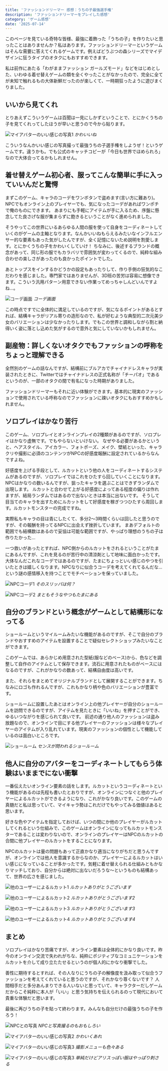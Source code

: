 ```yaml
---
title: 'ファッションドリーマー 感想：うちの子最強選手権'
description: 'ファッションドリーマーをプレイした感想'
category: 'ゲーム感想'
date: '2025-07-14'
---
```


このページを見ている奇特な皆様、最強に着飾った「うちの子」を作りたいと思ったことはありませんか？私はあります。ファッションドリーマーというゲームはそんな需要に答えてくれるゲームです。例えばどうぶつの森シリーズでマイデザインに狂うタイプのオタクにもおすすめできます。

私は前作にあたる「わがままファッション ガールズモード」などをはじめとした、いわゆる着せ替えゲームの類を全くやったことがなかったので、完全に全てが未知で触れるもの大体新鮮だったのが楽しくて、一時期狂ったように遊びまくりました。

## いいから見てくれ

とりあえずこういうゲームは百聞は一見にしかずということで、とにかくうちの子を見てくれってしたほうが早いと思うので今から貼ります。

![マイアバターのいい感じの写真1](https://r2.nanahayui.com/250714-01.webp "マイアバターのいい感じの写真1")
*かわいいね*

こういうなんかいい感じの写真撮って最強うちの子選手権をしようぜ！というゲームです。違うかも。でも公式のキャッチコピーが「今日も世界でほめられろ」なので大体合ってるかもしれません。

## 着せ替えゲーム初心者、服ってこんな簡単に手に入っていいんだと驚愕

まずこのゲーム、キャラのコーデをワンボタンで盗めます(言い方に難あり)。NPCでもオンライン上のプレイヤーでも、気になったコーデがあればワンポチで俺のものにできます。
あまりにも手軽にアイテムが手に入るため、序盤に懸念してた良さげな服が集まらずに飽きるということがなく進められました。

そうやってこの世界にいるあらゆる人間の服を使って自身をコーディネートしていくのがゲームの主軸となります。なんかいいねもらえるみたいなインフルエンサー的な要素もあった気がしたんですが、全く記憶にないため説明を割愛します。とにかくうちの子をかわいくしていけ！
ちなみに、後述するブランドの概念があって、同じ形の服でもカラバリで雰囲気が変わってくるので、純粋な組み合わせの楽しさがあったのも良かったポイントでした。

あとトップスをインするかどうかの設定もあったりして、作り手側の狂気的なこだわりを感じました。専門家ではありませんが、3D班の苦労は容易に想像できます。こういう汎用パターン用意できない作業ってめっちゃしんどいんですよね…。

![コーデ画面](https://r2.nanahayui.com/250714-02.webp "コーデ画面")
*コーデ画面*

この時点ですでに全体的に満足しているのですが、気になるポイントがあるとすれば、結構キャラがリアル寄りの造形なので、私が好むような典型的二次元美少女のバリエーションは少なかったりします。でもこの世界と調和しながら割と納得いく姿に落とし込めた気がするので意外と気にしていないかもしれません。

## 副産物：詳しくないオタクでもファッションの呼称をちょっと理解できる

全然別のゲームの話なんですが、結構前にブルアカでチャイナドレスキャラが実装されたときに、Twitterではチャイナドレスの正式名称が「チーパオ」であるというのが、一部のオタクの間で有名になった時期がありました。

ファッションドリーマーもそれに近い体験ができます。基本的に現実のファッションで使用されている呼称なのでファッションに疎いオタクにもおすすめかもしれません。

## ソロプレイはかなり苦行

このゲーム、ソロプレイとオンラインプレイの2種類があるのですが、ソロプレイはかなり虚無です。でもやらないといけない。
なぜやる必要があるかというと、ヘアスタイル、アイカラー、フォトポーズ、メイク、壁紙といった、キャラクリや撮影に必須のコンテンツがNPCの好感度報酬に設定されているからなんですよね。

好感度を上げる手段として、ルカットという他の人をコーディネートするシステムがあるのですが、ソロプレイではこれをひたすら回していくことになります。
NPCはかなりの数いるんですが、狙ったキャラを選ぶことはできずランダムで出現します。
ルカットと合わせて上がる好感度によってある程度の偏りは作れますが、結局ランダムではあるので出ないときは本当に出ないです。
そうして目当てのキャラを出すためにルカットをして好感度を稼ぎつつひたすら周回します。ルカットモンスターの完成ですね。

実際私もキャラの目は青にしたくて、多分2〜3時間くらいは回したと思うのですが、その報酬を持ってるNPCに出会えず挫折しています。
まあデフォルトの範囲でも結構数はあるので妥協は可能な範囲ですが、やっぱり理想のうちの子は作りたかった…

一つ救いがあったとすれば、NPC側からのルカットをされるということがたまにあるんですが、これを見るのが苦行中の清涼剤として地味に面白かったです。
大体なんだこれなコーデではあるのですが、たまにちょっといい感じのやつを引いたときは嬉しくなります。NPCなりに似合うコーデを考えてくれてるんだな…という謎の感情移入を持つことでモチベーションを保っていました。

![NPCコーデ1](https://r2.nanahayui.com/250714-03.webp "NPCコーデ1")
*そのスリッパは何？*

![NPCコーデ2](https://r2.nanahayui.com/250714-04.webp "NPCコーデ2")
*まともそうなやつもたまにある*

## 自分のブランドという概念がゲームとして結構形になってる

ショールームというマイルームみたいな機能があるのですが、そこで自分のブランドやおすすめのアイテムを設置することで疑似セレクトショップみたいなことができます。

このゲームでは、あらかじめ用意された型紙(服などのベース)から、色などを調整して自作のアイテムとして保存できます。流石に用意されたものがベースにはなるのですが、これがかなりの数あって、結構自由度は高いです。

また、それらをまとめてオリジナルブランドとして展開することができます。ちなみにロゴも作れるんですが、これもかなり柄や色のバリエーションが豊富です。

ショールームに設置したあとはオンライン上の他プレイヤーが自分のショールームを訪問できるのですが、アイテムを見たときに「いいね」を押すことができ、ゆるいつながりを感じられて良いです。
前述の通り他人のファッションは盗み放題なので、オンラインで目にする他プレイヤーのファッションは様々なプレイヤーのアイテムが入り乱れています。現実のファッションの個性として機能しているのは面白いところです。

![ショールーム](https://r2.nanahayui.com/250714-05.webp "ショールーム")
*センスが問われるショールーム*

## 他人に自分のアバターをコーディネートしてもらう体験はいままでにない衝撃

一番伝えたいオンライン要素の話をします。ルカットというコーディネートという機能があるのは先程も書いたとおりですが、オンラインにつなぐと他のプレイヤーによるルカットができるようになり、これがかなり良いです。このゲームの真髄だと私は思っていて、マイキャラ勢はこれだけでもやってみる価値はあると思います。

好きな色やアイテムを指定しておけば、いつの間にか他のプレイヤーがルカットしてくれるという仕組みで、このゲームはオンラインになってもルカットモンスターであることは変わりないので、オンラインのプレイヤーはNPCのルカットの合間に他プレイヤーのルカットをすることになります。

NPCのルカットは量の問題もあって正直かなり適当になりがちだと思うんですが、オンラインでは他人を意識するからなのか、プレイヤーによるルカットはいい感じになっていることが多かったです。気軽に着せ替えられる仕組みともかなりマッチしており、自分からは絶対に出ないだろうな〜というものも結構あって、世界の広さを感じました。

![他のユーザーによるルカット1](https://r2.nanahayui.com/250714-06.webp "他のユーザーによるルカット1")
*ルカットありがとうございます*

![他のユーザーによるルカット2](https://r2.nanahayui.com/250714-07.webp "他のユーザーによるルカット2")
*ルカットありがとうございます2*

![他のユーザーによるルカット3](https://r2.nanahayui.com/250714-08.webp "他のユーザーによるルカット3")
*ルカットありがとうございます3*

![他のユーザーによるルカット4](https://r2.nanahayui.com/250714-09.webp "他のユーザーによるルカット4")
*ルカットありがとうございます4*

## まとめ

ソロプレイはかなり苦痛ですが、オンライン要素は全体的にかなり良いです。昨今のオンライン交流で失われがちな、純粋にポジティブなコミュニケーションをルカットを介して成り立たたせるというのが個人的にかなり衝撃でした。

善性に期待するとすれば、その人なりにうちの子の解像度を汲み取って似合うファッションを考えてくれていると思うのですが、それかなり尊くないです？
人間相手だと多分あんまりできる人いないと思っていて、キャラクターだしゲームだからこそ純粋に本人が「いい」と思う気持ちを伝えられるのって現代において貴重な体験だと思います。

最後に再びうちの子を貼って終わります。みんなも自分だけの最強うちの子を作ろう！

![NPCとの写真](https://r2.nanahayui.com/250714-11.webp "NPCとの写真")
*NPCと写真撮るのもおもしろい*

![マイアバターのいい感じの写真2](https://r2.nanahayui.com/250714-12.webp "マイアバターのいい感じの写真2")
*かわいくあれ*

![マイアバターのいい感じの写真3](https://r2.nanahayui.com/250714-13.webp "マイアバターのいい感じの写真3")
*撮影メニューも色々ある*

![マイアバターのいい感じの写真3](https://r2.nanahayui.com/250714-14.webp "マイアバターのいい感じの写真3")
*単純だけどアリスっぽい服はやっぱり刺さる*

